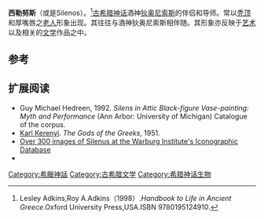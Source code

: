 {{expand|time=2013-10-17T06:07:25+00:00}}
{{Infobox deity|type=Greek
| image =Vatican Museum Silenus.jpg
| caption =西勒努斯的艺术形象
| name = 西勒努斯
| god_of =酿酒与醉酒之神
|symbols=葡萄酒、葡萄、[[康塔羅斯酒杯|康塔羅斯酒杯]]<br>酒袋、豹、驴|children=养子：[[狄俄倪索斯|狄俄倪索斯]]|abode={{le|倪萨山|Nysa (mythology)}}|parents=[[潘_(希腊神话)|潘]] 或 [[赫尔墨斯|赫尔墨斯]]与[[盖亚|盖亚]]|consorts=[[赫马佛洛狄忒斯|赫马佛洛狄忒斯]]}}
'''西勒努斯'''（{{lang-en|Silenus}}或是Silenos）。<ref>Lesley Adkins,Roy A.Adkins（1998）.''Handbook to Life in Ancient Greece''.Oxford University Press,USA.ISBN 9780195124910.</ref>[[古希腊神话|古希腊神话]]酒神[[狄奥尼索斯|狄奥尼索斯]]的伴侣和导师。常以[[秃顶|秃顶]]和厚嘴唇之[[老人|老人]]形象出现。其往往与酒神狄奥尼索斯相伴随。其形象亦反映于[[艺术|艺术]]以及相关的[[文学|文学]]作品之中。

== 参考 ==
{{reflist}}

== 扩展阅读 ==
*Guy Michael Hedreen, 1992. ''Silens in Attic Black-figure Vase-painting: Myth and Performance'' (Ann Arbor: University of Michigan) Catalogue of the corpus.
*[[Karl_Kerenyi|Karl Kerenyi]]. ''The Gods of the Greeks'', 1951.
* [http://warburg.sas.ac.uk/vpc/VPC_search/subcats.php?cat_1=5&cat_2=184 Over 300 images of Silenus at the Warburg Institute's Iconographic Database] {{Wayback|url=http://warburg.sas.ac.uk/vpc/VPC_search/subcats.php?cat_1=5&cat_2=184 |date=20160303165115 }}
*{{Cite EB1911|wstitle=Silenus}}
{{Commons category|Silenus|西勒努斯}}

[[Category:希臘神話|Category:希臘神話]]
[[Category:古希腊文学|Category:古希腊文学]]
[[Category:希腊神话生物|Category:希腊神话生物]]